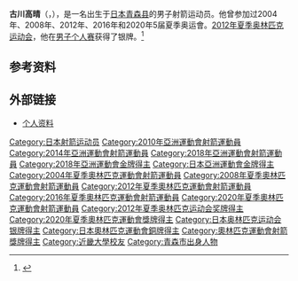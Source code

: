 {{expand|time=2014-12-29T03:07:11+00:00}}
{{refimprove|time=2014-12-29T03:07:11+00:00}}
{{Infobox sportsperson
| name             = 古川高晴
| image            = Takaharu Furukawa (cropped).jpg
| image_size       = 
| alt              = 
| caption          = 2012年夏季奥林匹克运动会奖牌得主
| headercolor      = 
| native_name      = 
| native_name_lang = 
| birth_name       = 
| fullname         = 
| nickname         = 
| nationality      = 
| ethnicity        = 
| citizenship      = 
| birth_date       = {{birth date and age|1984|8|9}} 
| birth_place      = {{JPN}}[[青森縣|青森縣]][[青森市|青森市]]
| death_date       = 
| death_place      = 
| resting_place    = 
| monuments        = 
| residence        = 
| education        = 
| alma_mater       = 
| occupation       = 射箭运动员
| years_active     = 
| employer         = 
| agent            = 
| height           = 
| weight           = 
| spouse           = 
| life_partner     = 
| other_interests  = 
| website          = 
| country          = 
| sport            = 
| disability       = 
| disability_class = 
| rank             = 
| event            = 
| collegeteam      = 
| universityteam   = 
| league           = 
| league_type      = 
| club             = 
| team             = 
| turnedpro        = 
| partner          = 
| former_partner   = 
| coach            = 
| retired          = 
| coaching         = 
| worlds           = 
| regionals        = 
| nationals        = 
| olympics         = 
| paralympics      = 
| highestranking   = 
| pb               = 
| medaltemplates   = 
{{MedalSport | 男子 [[射箭|射箭]]}}
{{MedalCountry | {{JPN}} }}
{{MedalOlympics}}
{{MedalSilver | [[2012年夏季奥林匹克运动会|2012年 伦敦]] | [[2012年夏季奧林匹克運動會男子個人射箭比賽|个人]]}}
{{MedalBronze | [[2020年夏季奥林匹克运动会|2020年 東京]] | [[2020年夏季奧林匹克運動會男子個人射箭比賽|个人]]}}
{{MedalBronze | [[2020年夏季奥林匹克运动会|2020年 東京]] | [[2020年夏季奧林匹克運動會男子團體射箭比賽|团体]]}}
{{Medal|Competition|[[世界射箭錦標賽|世界錦標賽]]}}
{{MedalBronze | [[2015年世界射箭錦標賽|2015年 哥本哈根]]| 個人}}
{{MedalCompetition|[[射箭世界杯|世界杯]]}}
{{MedalSilver | [[2012年射箭世界杯|2012年 东京]] | 混合团体 }}
{{Medal|Competition|[[亞洲運動會|亞洲運動會]]}}
{{MedalGold | [[2018年亞洲運動會|2018年 雅加達]] | [[2018年亞洲運動會射箭比賽|混合團體]]}}
| show-medals      = y
| updated          = 
}}

'''古川高晴'''（{{jpn|j=古川 高晴|kana=ふるかわ たかはる|rm=Takaharu Furukawa}}，{{bd|1984年|8月9日||}}），是一名出生于[[日本|日本]][[青森县|青森县]]的男子射箭运动员。他曾参加过2004年、2008年、2012年、2016年和2020年5届夏季奥运會。[[2012年夏季奥林匹克运动会|2012年夏季奥林匹克运动会]]，他在[[2012年夏季奥林匹克运动会男子个人射箭比赛|男子个人赛]]获得了银牌。<ref>{{Cite web |url=http://www.london2012.com/archery/event/men-individual/match=arm070101/index.html |title=存档副本 |accessdate=2014-12-29 |archive-date=2013-01-28 |archive-url=https://archive.is/20130128012204/www.london2012.com/archery/event/men-individual/match=arm070101/index.html |dead-url=no }}</ref>

==参考资料==
{{reflist}}

==外部链接==
*[http://www.joc.or.jp/athens/athlete/archery/furukawatakaharu.html 个人资料] {{Wayback|url=http://www.joc.or.jp/athens/athlete/archery/furukawatakaharu.html |date=20141229040119 }}

{{DEFAULTSORT:Furukawa, Takaharu}}
[[Category:日本射箭运动员|Category:日本射箭运动员]]
[[Category:2010年亞洲運動會射箭運動員|Category:2010年亞洲運動會射箭運動員]]
[[Category:2014年亞洲運動會射箭運動員|Category:2014年亞洲運動會射箭運動員]]
[[Category:2018年亞洲運動會射箭運動員|Category:2018年亞洲運動會射箭運動員]]
[[Category:2018年亞洲運動會金牌得主|Category:2018年亞洲運動會金牌得主]]
[[Category:日本亞洲運動會金牌得主|Category:日本亞洲運動會金牌得主]]
[[Category:2004年夏季奧林匹克運動會射箭運動員|Category:2004年夏季奧林匹克運動會射箭運動員]]
[[Category:2008年夏季奧林匹克運動會射箭運動員|Category:2008年夏季奧林匹克運動會射箭運動員]]
[[Category:2012年夏季奧林匹克運動會射箭運動員|Category:2012年夏季奧林匹克運動會射箭運動員]]
[[Category:2016年夏季奧林匹克運動會射箭運動員|Category:2016年夏季奧林匹克運動會射箭運動員]]
[[Category:2020年夏季奧林匹克運動會射箭運動員|Category:2020年夏季奧林匹克運動會射箭運動員]]
[[Category:2012年夏季奥林匹克运动会奖牌得主|Category:2012年夏季奥林匹克运动会奖牌得主]]
[[Category:2020年夏季奧林匹克運動會獎牌得主|Category:2020年夏季奧林匹克運動會獎牌得主]]
[[Category:日本奥林匹克运动会银牌得主|Category:日本奥林匹克运动会银牌得主]]
[[Category:日本奧林匹克運動會銅牌得主|Category:日本奧林匹克運動會銅牌得主]]
[[Category:奧林匹克運動會射箭獎牌得主|Category:奧林匹克運動會射箭獎牌得主]]
[[Category:近畿大學校友|Category:近畿大學校友]]
[[Category:青森市出身人物|Category:青森市出身人物]]